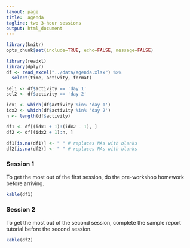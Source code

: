 ```yaml
---
layout: page
title:  agenda
tagline: two 3-hour sessions
output: html_document
---
```


```r
library(knitr)
opts_chunk$set(include=TRUE, echo=FALSE, message=FALSE)

library(readxl)
library(dplyr)
df <- read_excel("../data/agenda.xlsx") %>% 
  select(time, activity, format)

sel1 <- df$activity == 'day 1'
sel2 <- df$activity == 'day 2'

idx1 <- which(df$activity %in% 'day 1')
idx2 <- which(df$activity %in% 'day 2')
n <- length(df$activity)

df1 <- df[(idx1 + 1):(idx2 - 1), ]
df2 <- df[(idx2 + 1):n, ]

df1[is.na(df1)] <- " " # replaces NAs with blanks
df2[is.na(df2)] <- " " # replaces NAs with blanks
```

### Session 1

To get the most out of the first session, do the pre-workshop homework before arriving. 

```r
kable(df1)
```

### Session 2

To get the most out of the second session, complete the sample report tutorial before the second session.  

```r
kable(df2)
```
